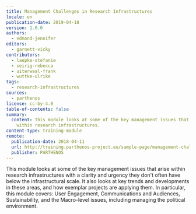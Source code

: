```yaml
---
title: Management Challenges in Research Infrastructures
locale: en
publication-date: 2019-04-18
version: 1.0.0
authors:
  - edmond-jennifer
editors:
  - garnett-vicky
contributors:
  - laepke-stefanie
  - seirig-rebecca
  - uiterwaal-frank
  - wuttke-ulrike
tags:
  - research-infrastructures
sources:
  - parthenos
license: cc-by-4.0
table-of-contents: false
summary:
  content: This module looks at some of the key management issues that arise
    within research infrastructures.
content-type: training-module
remote:
  publication-date: 2018-04-11
  url: http://training.parthenos-project.eu/sample-page/management-challenges/
  publisher: PARTHENOS
---
```

This module looks at some of the key management issues that arise within research infrastructures with a clarity and urgency they don't often have below the infrastructural scale. It also looks at key trends and developments in these areas, and how exemplar projects are applying them. In particular, this module covers: User Engagement, Communications and Audiences, Sustainability, and the Macro-level issues, including managing the political environment.

<ExternalResource title="Interested in learning more?" subtitle="Check out Management Challenges in Research Infrastructures on PARTHENOS" url="http://training.parthenos-project.eu/sample-page/management-challenges/" />
